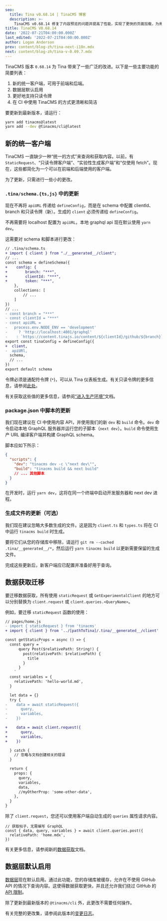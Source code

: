 ```yaml
---
seo:
  title: Tina v0.68.14 | TinaCMS 博客
  description: >-
    TinaCMS v0.68.14 修复了内容预览的问题并提高了性能，实现了更快的页面加载，为用户提供了更灵敏的体验。
title: TinaCMS V0.68.14
date: '2022-07-21T04:00:00.000Z'
last_edited: '2022-07-21T04:00:00.000Z'
author: Logan Anderson
prev: content/blog-zh/tina-next-i18n.mdx
next: content/blog-zh/tina-v-0.69.7.mdx
---
```


TinaCMS 版本 `0.68.14` 为 Tina 带来了一些广泛的改进。以下是一些主要功能的简要列表：

1. 新的统一客户端，可用于前端和后端。
2. 数据层默认启用
3. 更好地支持只读令牌
4. 在 CI 中使用 TinaCMS 的方式更清晰和简洁

要更新到最新版本，请运行：

```bash
yarn add tinacms@latest
yarn add --dev @tinacms/cli@latest
```

## 新的统一客户端

TinaCMS 一直缺少一种“统一的方式”来查询和获取内容。以前，有 `StaticRequest`、“只读令牌客户端”、“实验性生成客户端”和“仅使用 fetch”。现在，这些都简化为一个可以在前端和后端使用的客户端。

为了更新，只需进行一些小的更改。

### `.tina/schema.{ts,js}` 中的更新

现在不再将 `apiURL` 传递给 `defineConfig`，而是在 schema 中配置 clientId、branch 和只读令牌（新）。生成的 `client` 必须传递给 `defineConfig`。

不再需要将 localhost 配置为 `apiURL`，本地 graphql api 现在默认使用 `yarn dev`。

这需要对 schema 和脚本进行更改：

```diff
// .tina/schema.ts
+ import { client } from "./__generated__/client";
// ...
const schema = defineSchema({
+    config: {
+        branch: "***",
+        clientId: "***",
+        token: "***",
    },
    collections: [
        // ...
    ]
})
// ...
- const branch = "***"
- const clientId = "***"
- const apiURL =
-   process.env.NODE_ENV == 'development'
-     ? 'http://localhost:4001/graphql'
-    : `https://content.tinajs.io/content/${clientId}/github/${branch}`
export const tinaConfig = defineConfig({
+  client,
-  apiURl,
  schema,
  // ...
})
export default schema
```

令牌必须是通配符令牌 (`*`)，可以从 Tina 仪表板生成。有关只读令牌的更多信息，请参阅[此处](https://tina.io/blog/read-only-tokens-content-anytime)。

有关获取这些值的更多信息，请参阅[“进入生产环境”](/docs/tinacloud/overview/#enabling-tina-cloud-in-tinacms)文档。

### package.json 中脚本的更新

我们现在建议在 CI 中使用内容 API，并使用我们的新 `dev` 和 `build` 命令。`dev` 命令启动本地 GraphQL 服务器并运行您的子脚本（`next dev`）。`build` 命令使用生产 URL 编译客户端并构建 GraphQL schema。

脚本应如下所示：

```json
{
  "scripts": {
    "dev": "tinacms dev -c \"next dev\"",
    "build": "tinacms build && next build"
    // ... 其他脚本
  }
}
```

在开发时，运行 `yarn dev`，这将在同一个终端中启动开发服务器和 next dev 进程。

### 生成文件的更新（可选）

我们现在建议忽略大多数生成的文件。这是因为 `client.ts` 和 `types.ts` 将在 CI 中运行 `tinacms build` 时生成。

要将它们从您的存储库中移除，请运行 `git rm --cached .tina/__generated__/*`，然后运行 `yarn tinacms build` 以更新需要保留的生成文件。

完成这些更新后，新客户端应已配置并准备好用于查询。

## 数据获取迁移

要迁移数据获取，所有使用 `staticRequest` 或 `GetExperimentalClient` 的地方可以分别替换为 `client.request` 或 `client.queries.<QueryName>`。

例如，要迁移 `staticRequest` 函数的使用：

```diff
// pages/home.js
- import { staticRequest } from 'tinacms'
+ import { client } from '../[pathToTina]/.tina/__generated__/client'

const getStaticProps = async () => {
  const query = `
      query Post($relativePath: String!) {
        post(relativePath: $relativePath) {
          title
        }
      }
    `
  const variables = {
    relativePath: 'hello-world.md',
  }

  let data = {}
  try {
-    data = await staticRequest({
-      query,
-      variables,
-    })

+    data = await client.request({
+      query,
+      variables,
+    })

  } catch {
    // 忽略与文档创建相关的错误
  }

  return {
    props: {
      query,
      variables,
      data,
      //myOtherProp: 'some-other-data',
    },
  }
}
```

除了 `client.request`，您还可以使用客户端自动生成的 `queries` 属性请求内容。

```tsx
// 获取帖子，无需编写 GraphQL
const { data, query, variables } = await client.queries.post({
  relativePath: 'home.mdx',
})
```

有关更多信息，请参阅新的[数据获取](/docs/features/data-fetching)文档。

## 数据层默认启用

[数据层](/docs/reference/content-api/data-layer/)现在默认启用。通过此功能，您的存储库被缓存，允许在不使用 GitHub API 的情况下查询内容。这使得数据获取更快，并且还允许我们绕过 GitHub 的[API 限制](https://docs.github.com/en/developers/apps/building-github-apps/rate-limits-for-github-apps)。

除了更新到最新版本的 `@tinacms/cli` 外，此更改不需要任何操作。

有关完整的更改集，请参阅此版本的[变更日志](https://github.com/tinacms/tinacms/pull/3041)。